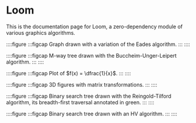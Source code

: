 
# Loom

This is the documentation page for Loom, a zero-dependency module of various graphics algorithms.



::::figure
<ForceGraph1 />
:::figcap
Graph drawn with a variation of the Eades algorithm.
:::
::::

::::figure
<Tree1 />
:::figcap
M-way tree drawn with the Buccheim-Unger-Leipert algorithm.
:::
::::


::::figure
<Plot1 />
:::figcap
Plot of $f(x) = \dfrac{1}{x}$.
:::
::::

::::figure
<Path1 />
:::figcap
3D figures with matrix transformations.
:::
::::

::::figure
<Tree2 />
:::figcap
Binary search tree drawn with the Reingold-Tilford algorithm, its breadth-first traversal annotated in green.
:::
::::


::::figure
<Tree3 />
:::figcap
Binary search tree drawn with an HV algorithm.
:::
::::

